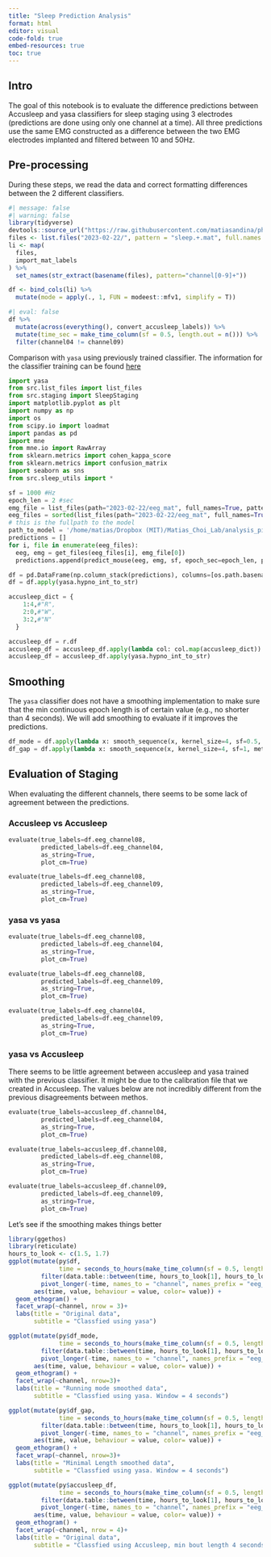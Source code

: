 ```yaml
---
title: "Sleep Prediction Analysis"
format: html
editor: visual
code-fold: true
embed-resources: true
toc: true
---
```


## Intro

The goal of this notebook is to evaluate the difference predictions between Accusleep and yasa classifiers for sleep staging using 3 electrodes (predictions are done using only one channel at a time). All three predictions use the same EMG constructed as a difference between the two EMG electrodes implanted and filtered between 10 and 50Hz.

## Pre-processing

During these steps, we read the data and correct formatting differences between the 2 different classifiers.

```r
#| message: false
#| warning: false
library(tidyverse)
devtools::source_url("https://raw.githubusercontent.com/matiasandina/phdutils/main/sleep/utils.R")
files <- list.files("2023-02-22/", pattern = "sleep.+.mat", full.names = T)
li <- map(
  files,
  import_mat_labels
) %>% 
  set_names(str_extract(basename(files), pattern="channel[0-9]+"))

df <- bind_cols(li) %>% 
  mutate(mode = apply(., 1, FUN = modeest::mfv1, simplify = T))
```

```r
#| eval: false
df %>% 
  mutate(across(everything(), convert_accusleep_labels)) %>% 
  mutate(time_sec = make_time_column(sf = 0.5, length.out = n())) %>%  
  filter(channel04 != channel09)
```

Comparison with `yasa` using previously trained classifier. The information for the classifier training can be found [here](https://github.com/matiasandina/yasa_classifier)

```python
import yasa
from src.list_files import list_files 
from src.staging import SleepStaging
import matplotlib.pyplot as plt
import numpy as np
import os
from scipy.io import loadmat
import pandas as pd
import mne
from mne.io import RawArray
from sklearn.metrics import cohen_kappa_score
from sklearn.metrics import confusion_matrix
import seaborn as sns
from src.sleep_utils import *

sf = 1000 #Hz
epoch_len = 2 #sec
emg_file = list_files(path="2023-02-22/eeg_mat", full_names=True, pattern="emg_diff")
eeg_files = sorted(list_files(path="2023-02-22/eeg_mat", full_names=True, pattern="channel04|channel08|channel09"))
# this is the fullpath to the model
path_to_model = '/home/matias/Dropbox (MIT)/Matias_Choi_Lab/analysis_pipelines/yasa_classifier/output/classifiers/clf_eeg+emg_lgb_gbdt_custom.joblib'
predictions = []
for i, file in enumerate(eeg_files):
  eeg, emg = get_files(eeg_files[i], emg_file[0])
  predictions.append(predict_mouse(eeg, emg, sf, epoch_sec=epoch_len, path_to_model=path_to_model))

df = pd.DataFrame(np.column_stack(predictions), columns=[os.path.basename(fi).replace('.mat', '') for fi in eeg_files])
df = df.apply(yasa.hypno_int_to_str)
```

```python
accusleep_dict = {
    1:4,#"R",
    2:0,#"W",
    3:2,#"N"
  }

accusleep_df = r.df
accusleep_df = accusleep_df.apply(lambda col: col.map(accusleep_dict))
accusleep_df = accusleep_df.apply(yasa.hypno_int_to_str)

```

## Smoothing

The `yasa` classifier does not have a smoothing implementation to make sure that the min continuous epoch length is of certain value (e.g., no shorter than 4 seconds). We will add smoothing to evaluate if it improves the predictions.

```python
df_mode = df.apply(lambda x: smooth_sequence(x, kernel_size=4, sf=0.5, method="mode"))
df_gap = df.apply(lambda x: smooth_sequence(x, kernel_size=4, sf=1, method="min_length"))
```

## Evaluation of Staging

When evaluating the different channels, there seems to be some lack of agreement between the predictions.

### Accusleep vs Accusleep

```python
evaluate(true_labels=df.eeg_channel08, 
         predicted_labels=df.eeg_channel04, 
         as_string=True, 
         plot_cm=True)
```

```python
evaluate(true_labels=df.eeg_channel08, 
         predicted_labels=df.eeg_channel09, 
         as_string=True, 
         plot_cm=True)
```

### yasa vs yasa

```python
evaluate(true_labels=df.eeg_channel08, 
         predicted_labels=df.eeg_channel04, 
         as_string=True, 
         plot_cm=True)
```

```python
evaluate(true_labels=df.eeg_channel08, 
         predicted_labels=df.eeg_channel09, 
         as_string=True, 
         plot_cm=True)
```

```python
evaluate(true_labels=df.eeg_channel04, 
         predicted_labels=df.eeg_channel09, 
         as_string=True, 
         plot_cm=True)

```

### yasa vs Accusleep

There seems to be little agreement between accusleep and yasa trained with the previous classifier. It might be due to the calibration file that we created in Accusleep. The values below are not incredibly different from the previous disagreements between methos.

```python
evaluate(true_labels=accusleep_df.channel04, 
         predicted_labels=df.eeg_channel04, 
         as_string=True, 
         plot_cm=True)
```

```python
evaluate(true_labels=accusleep_df.channel08, 
         predicted_labels=df.eeg_channel08, 
         as_string=True, 
         plot_cm=True)

```

```python
evaluate(true_labels=accusleep_df.channel09, 
         predicted_labels=df.eeg_channel09, 
         as_string=True, 
         plot_cm=True)

```

Let's see if the smoothing makes things better

```r
library(ggethos)
library(reticulate)
hours_to_look <- c(1.5, 1.7)
ggplot(mutate(py$df,
              time = seconds_to_hours(make_time_column(sf = 0.5, length.out = n()))) %>%
         filter(data.table::between(time, hours_to_look[1], hours_to_look[2])) %>%
         pivot_longer(-time, names_to = "channel", names_prefix = "eeg_"),
       aes(time, value, behaviour = value, color= value)) +
  geom_ethogram() +
  facet_wrap(~channel, nrow = 3)+
  labs(title = "Original data",
       subtitle = "Classfied using yasa")
```

```r

ggplot(mutate(py$df_mode,
              time = seconds_to_hours(make_time_column(sf = 0.5, length.out = n()))) %>%
         filter(data.table::between(time, hours_to_look[1], hours_to_look[2])) %>%
         pivot_longer(-time, names_to = "channel", names_prefix = "eeg_"),
       aes(time, value, behaviour = value, color= value)) +
  geom_ethogram() +
  facet_wrap(~channel, nrow=3)+
  labs(title = "Running mode smoothed data",
       subtitle = "Classfied using yasa. Window = 4 seconds")
```

```r
ggplot(mutate(py$df_gap,
              time = seconds_to_hours(make_time_column(sf = 0.5, length.out = n()))) %>%
         filter(data.table::between(time, hours_to_look[1], hours_to_look[2])) %>%
         pivot_longer(-time, names_to = "channel", names_prefix = "eeg_"), 
       aes(time, value, behaviour = value, color= value)) +
  geom_ethogram() +
  facet_wrap(~channel, nrow=3)+
  labs(title = "Minimal Length smoothed data",
       subtitle = "Classfied using yasa. Window = 4 seconds")
```

```r
ggplot(mutate(py$accusleep_df,
              time = seconds_to_hours(make_time_column(sf = 0.5, length.out = n()))) %>%
         filter(data.table::between(time, hours_to_look[1], hours_to_look[2])) %>%
         pivot_longer(-time, names_to = "channel", names_prefix = "eeg_"),
       aes(time, value, behaviour = value, color= value)) +
  geom_ethogram() +
  facet_wrap(~channel, nrow = 4)+
  labs(title = "Original data",
       subtitle = "Classfied using Accusleep, min bout length 4 seconds")
```

